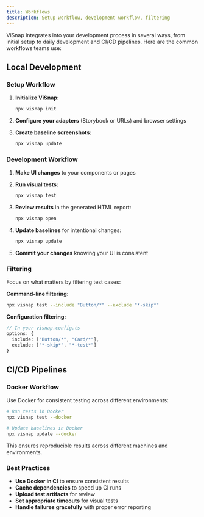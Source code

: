 ```yaml
---
title: Workflows
description: Setup workflow, development workflow, filtering
---
```


ViSnap integrates into your development process in several ways, from initial setup to daily development and CI/CD pipelines. Here are the common workflows teams use:

## Local Development

### Setup Workflow

1. **Initialize ViSnap:**
   ```bash
   npx visnap init
   ```

2. **Configure your adapters** (Storybook or URLs) and browser settings

3. **Create baseline screenshots:**
   ```bash
   npx visnap update
   ```

### Development Workflow

1. **Make UI changes** to your components or pages

2. **Run visual tests:**
   ```bash
   npx visnap test
   ```

3. **Review results** in the generated HTML report:
   ```bash
   npx visnap open
   ```

4. **Update baselines** for intentional changes:
   ```bash
   npx visnap update
   ```

5. **Commit your changes** knowing your UI is consistent

### Filtering

Focus on what matters by filtering test cases:

**Command-line filtering:**
```bash
npx visnap test --include "Button/*" --exclude "*-skip*"
```

**Configuration filtering:**
```typescript
// In your visnap.config.ts
options: {
  include: ["Button/*", "Card/*"],
  exclude: ["*-skip*", "*-test*"]
}
```

## CI/CD Pipelines

### Docker Workflow

Use Docker for consistent testing across different environments:

```bash
# Run tests in Docker
npx visnap test --docker

# Update baselines in Docker
npx visnap update --docker
```

This ensures reproducible results across different machines and environments.

### Best Practices

- **Use Docker in CI** to ensure consistent results
- **Cache dependencies** to speed up CI runs
- **Upload test artifacts** for review
- **Set appropriate timeouts** for visual tests
- **Handle failures gracefully** with proper error reporting

